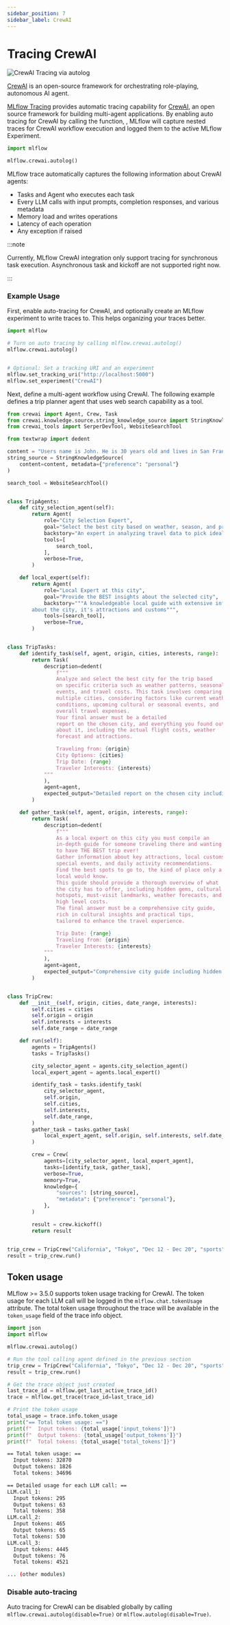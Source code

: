 ```yaml
---
sidebar_position: 7
sidebar_label: CrewAI
---
```



# Tracing CrewAI

![CrewAI Tracing via autolog](/images/llms/crewai/crewai-tracing.gif)

[CrewAI](https://www.crewai.com/) is an open-source framework for orchestrating role-playing, autonomous AI agent.

[MLflow Tracing](../../) provides automatic tracing capability for [CrewAI](https://www.crewai.com/), an open source framework for building multi-agent applications. By enabling auto tracing
for CrewAI by calling the <APILink fn="mlflow.crewai.autolog" /> function, , MLflow will capture nested traces for CrewAI workflow execution and logged them to the active MLflow Experiment.

```python
import mlflow

mlflow.crewai.autolog()
```

MLflow trace automatically captures the following information about CrewAI agents:

- Tasks and Agent who executes each task
- Every LLM calls with input prompts, completion responses, and various metadata
- Memory load and writes operations
- Latency of each operation
- Any exception if raised

:::note

Currently, MLflow CrewAI integration only support tracing for synchronous task execution. Asynchronous task and kickoff are not supported right now.

:::

### Example Usage

First, enable auto-tracing for CrewAI, and optionally create an MLflow experiment to write traces to. This helps organizing your traces better.

```python
import mlflow

# Turn on auto tracing by calling mlflow.crewai.autolog()
mlflow.crewai.autolog()


# Optional: Set a tracking URI and an experiment
mlflow.set_tracking_uri("http://localhost:5000")
mlflow.set_experiment("CrewAI")
```

Next, define a multi-agent workflow using CrewAI. The following example defines a trip planner agent that uses web search capability as a tool.

```python
from crewai import Agent, Crew, Task
from crewai.knowledge.source.string_knowledge_source import StringKnowledgeSource
from crewai_tools import SerperDevTool, WebsiteSearchTool

from textwrap import dedent

content = "Users name is John. He is 30 years old and lives in San Francisco."
string_source = StringKnowledgeSource(
    content=content, metadata={"preference": "personal"}
)

search_tool = WebsiteSearchTool()


class TripAgents:
    def city_selection_agent(self):
        return Agent(
            role="City Selection Expert",
            goal="Select the best city based on weather, season, and prices",
            backstory="An expert in analyzing travel data to pick ideal destinations",
            tools=[
                search_tool,
            ],
            verbose=True,
        )

    def local_expert(self):
        return Agent(
            role="Local Expert at this city",
            goal="Provide the BEST insights about the selected city",
            backstory="""A knowledgeable local guide with extensive information
        about the city, it's attractions and customs""",
            tools=[search_tool],
            verbose=True,
        )


class TripTasks:
    def identify_task(self, agent, origin, cities, interests, range):
        return Task(
            description=dedent(
                f"""
                Analyze and select the best city for the trip based
                on specific criteria such as weather patterns, seasonal
                events, and travel costs. This task involves comparing
                multiple cities, considering factors like current weather
                conditions, upcoming cultural or seasonal events, and
                overall travel expenses.
                Your final answer must be a detailed
                report on the chosen city, and everything you found out
                about it, including the actual flight costs, weather
                forecast and attractions.

                Traveling from: {origin}
                City Options: {cities}
                Trip Date: {range}
                Traveler Interests: {interests}
            """
            ),
            agent=agent,
            expected_output="Detailed report on the chosen city including flight costs, weather forecast, and attractions",
        )

    def gather_task(self, agent, origin, interests, range):
        return Task(
            description=dedent(
                f"""
                As a local expert on this city you must compile an
                in-depth guide for someone traveling there and wanting
                to have THE BEST trip ever!
                Gather information about key attractions, local customs,
                special events, and daily activity recommendations.
                Find the best spots to go to, the kind of place only a
                local would know.
                This guide should provide a thorough overview of what
                the city has to offer, including hidden gems, cultural
                hotspots, must-visit landmarks, weather forecasts, and
                high level costs.
                The final answer must be a comprehensive city guide,
                rich in cultural insights and practical tips,
                tailored to enhance the travel experience.

                Trip Date: {range}
                Traveling from: {origin}
                Traveler Interests: {interests}
            """
            ),
            agent=agent,
            expected_output="Comprehensive city guide including hidden gems, cultural hotspots, and practical travel tips",
        )


class TripCrew:
    def __init__(self, origin, cities, date_range, interests):
        self.cities = cities
        self.origin = origin
        self.interests = interests
        self.date_range = date_range

    def run(self):
        agents = TripAgents()
        tasks = TripTasks()

        city_selector_agent = agents.city_selection_agent()
        local_expert_agent = agents.local_expert()

        identify_task = tasks.identify_task(
            city_selector_agent,
            self.origin,
            self.cities,
            self.interests,
            self.date_range,
        )
        gather_task = tasks.gather_task(
            local_expert_agent, self.origin, self.interests, self.date_range
        )

        crew = Crew(
            agents=[city_selector_agent, local_expert_agent],
            tasks=[identify_task, gather_task],
            verbose=True,
            memory=True,
            knowledge={
                "sources": [string_source],
                "metadata": {"preference": "personal"},
            },
        )

        result = crew.kickoff()
        return result


trip_crew = TripCrew("California", "Tokyo", "Dec 12 - Dec 20", "sports")
result = trip_crew.run()
```

## Token usage

MLflow >= 3.5.0 supports token usage tracking for CrewAI. The token usage for each LLM call will be logged in the `mlflow.chat.tokenUsage` attribute. The total token usage throughout the trace will be
available in the `token_usage` field of the trace info object.

```python
import json
import mlflow

mlflow.crewai.autolog()

# Run the tool calling agent defined in the previous section
trip_crew = TripCrew("California", "Tokyo", "Dec 12 - Dec 20", "sports")
result = trip_crew.run()

# Get the trace object just created
last_trace_id = mlflow.get_last_active_trace_id()
trace = mlflow.get_trace(trace_id=last_trace_id)

# Print the token usage
total_usage = trace.info.token_usage
print("== Total token usage: ==")
print(f"  Input tokens: {total_usage['input_tokens']}")
print(f"  Output tokens: {total_usage['output_tokens']}")
print(f"  Total tokens: {total_usage['total_tokens']}")
```

```bash
== Total token usage: ==
  Input tokens: 32870
  Output tokens: 1826
  Total tokens: 34696

== Detailed usage for each LLM call: ==
LLM.call_1:
  Input tokens: 295
  Output tokens: 63
  Total tokens: 358
LLM.call_2:
  Input tokens: 465
  Output tokens: 65
  Total tokens: 530
LLM.call_3:
  Input tokens: 4445
  Output tokens: 76
  Total tokens: 4521

... (other modules)
```

### Disable auto-tracing

Auto tracing for CrewAI can be disabled globally by calling `mlflow.crewai.autolog(disable=True)` or `mlflow.autolog(disable=True)`.
